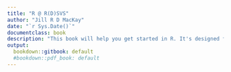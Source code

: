```yaml
---
title: "R @ R(D)SVS"
author: "Jill R D MacKay"
date: "`r Sys.Date()`"
documentclass: book
description: "This book will help you get started in R. It's designed for students (and staff) at R(D)SVS, and is free to use and adapt."
output:
  bookdown::gitbook: default
  #bookdown::pdf_book: default
---
```



<!-- If you need PDF output, uncomment bookdown::pdf_book above in YAML. You will need a LaTeX installation, e.g., https://yihui.name/tinytex/ -->


